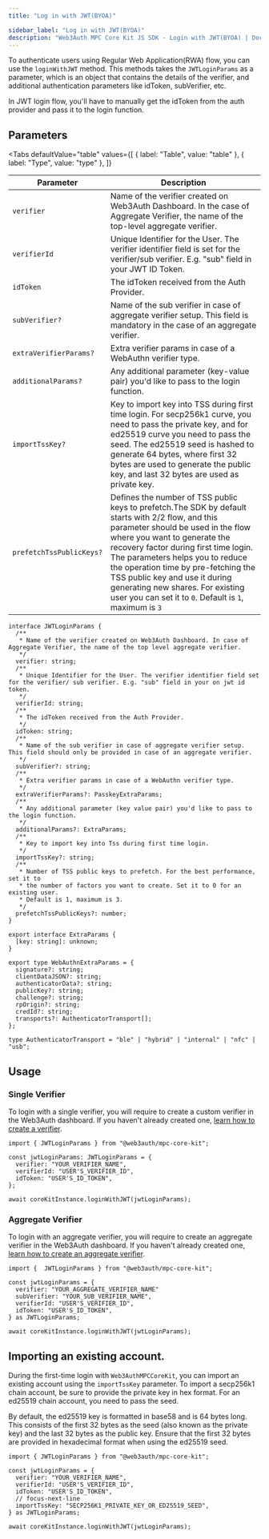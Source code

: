```yaml
---
title: "Log in with JWT(BYOA)"

sidebar_label: "Log in with JWT(BYOA)"
description: "Web3Auth MPC Core Kit JS SDK - Login with JWT(BYOA) | Documentation - Web3Auth"
---
```



To authenticate users using Regular Web Application(RWA) flow, you can use the `loginWithJWT`
method. This methods takes the `JWTLoginParams` as a parameter, which is an object that contains the
details of the verifier, and additional authentication parameters like idToken, subVerifier, etc.

In JWT login flow, you'll have to manually get the idToken from the auth provider and pass it to the
login function.

## Parameters

<Tabs
  defaultValue="table"
  values={[
    { label: "Table", value: "table" },
    { label: "Type", value: "type" },
  ]}
>

<TabItem value="table">

| Parameter                | Description                                                                                                                                                                                                                                                                                                                                                                                                                |
| ------------------------ | -------------------------------------------------------------------------------------------------------------------------------------------------------------------------------------------------------------------------------------------------------------------------------------------------------------------------------------------------------------------------------------------------------------------------- |
| `verifier`               | Name of the verifier created on Web3Auth Dashboard. In the case of Aggregate Verifier, the name of the top-level aggregate verifier.                                                                                                                                                                                                                                                                                       |
| `verifierId`             | Unique Identifier for the User. The verifier identifier field is set for the verifier/sub verifier. E.g. "sub" field in your JWT ID Token.                                                                                                                                                                                                                                                                                 |
| `idToken`                | The idToken received from the Auth Provider.                                                                                                                                                                                                                                                                                                                                                                               |
| `subVerifier?`           | Name of the sub verifier in case of aggregate verifier setup. This field is mandatory in the case of an aggregate verifier.                                                                                                                                                                                                                                                                                                |
| `extraVerifierParams?`   | Extra verifier params in case of a WebAuthn verifier type.                                                                                                                                                                                                                                                                                                                                                                 |
| `additionalParams?`      | Any additional parameter (key-value pair) you'd like to pass to the login function.                                                                                                                                                                                                                                                                                                                                        |
| `importTssKey?`          | Key to import key into TSS during first time login. For secp256k1 curve, you need to pass the private key, and for ed25519 curve you need to pass the seed. The ed25519 seed is hashed to generate 64 bytes, where first 32 bytes are used to generate the public key, and last 32 bytes are used as private key.                                                                                                          |
| `prefetchTssPublicKeys?` | Defines the number of TSS public keys to prefetch.The SDK by default starts with 2/2 flow, and this parameter should be used in the flow where you want to generate the recovery factor during first time login. The parameters helps you to reduce the operation time by pre-fetching the TSS public key and use it during generating new shares. For existing user you can set it to `0`. Default is `1`, maximum is `3` |

</TabItem>
<TabItem value="type">

```tsx
interface JWTLoginParams {
  /**
   * Name of the verifier created on Web3Auth Dashboard. In case of Aggregate Verifier, the name of the top level aggregate verifier.
   */
  verifier: string;
  /**
   * Unique Identifier for the User. The verifier identifier field set for the verifier/ sub verifier. E.g. "sub" field in your on jwt id token.
   */
  verifierId: string;
  /**
   * The idToken received from the Auth Provider.
   */
  idToken: string;
  /**
   * Name of the sub verifier in case of aggregate verifier setup. This field should only be provided in case of an aggregate verifier.
   */
  subVerifier?: string;
  /**
   * Extra verifier params in case of a WebAuthn verifier type.
   */
  extraVerifierParams?: PasskeyExtraParams;
  /**
   * Any additional parameter (key value pair) you'd like to pass to the login function.
   */
  additionalParams?: ExtraParams;
  /**
   * Key to import key into Tss during first time login.
   */
  importTssKey?: string;
  /**
   * Number of TSS public keys to prefetch. For the best performance, set it to
   * the number of factors you want to create. Set it to 0 for an existing user.
   * Default is 1, maximum is 3.
   */
  prefetchTssPublicKeys?: number;
}

export interface ExtraParams {
  [key: string]: unknown;
}

export type WebAuthnExtraParams = {
  signature?: string;
  clientDataJSON?: string;
  authenticatorData?: string;
  publicKey?: string;
  challenge?: string;
  rpOrigin?: string;
  credId?: string;
  transports?: AuthenticatorTransport[];
};

type AuthenticatorTransport = "ble" | "hybrid" | "internal" | "nfc" | "usb";
```

</TabItem>

</Tabs>

## Usage

### Single Verifier

To login with a single verifier, you will require to create a custom verifier in the Web3Auth
dashboard. If you haven't already created one,
[learn how to create a verifier](/docs/auth-provider-setup/byo-jwt-provider/#set-up-custom-jwt-verifier).

```tsx
import { JWTLoginParams } from "@web3auth/mpc-core-kit";

const jwtLoginParams: JWTLoginParams = {
  verifier: "YOUR_VERIFIER_NAME",
  verifierId: "USER'S_VERIFIER_ID",
  idToken: "USER'S_ID_TOKEN",
};

await coreKitInstance.loginWithJWT(jwtLoginParams);
```

### Aggregate Verifier

To login with an aggregate verifier, you will require to create an aggregate verifier in the
Web3Auth dashboard. If you haven't already created one,
[learn how to create an aggregate verifier](/docs/auth-provider-setup/aggregate-verifier#set-up-an-aggregate-verifier).

```tsx
import {  JWTLoginParams } from "@web3auth/mpc-core-kit";

const jwtLoginParams = {
  verifier: "YOUR_AGGREGATE_VERIFIER_NAME"
  subVerifier: "YOUR_SUB_VERIFIER_NAME",
  verifierId: "USER'S_VERIFIER_ID",
  idToken: "USER'S_ID_TOKEN",
} as JWTLoginParams;

await coreKitInstance.loginWithJWT(jwtLoginParams);
```

## Importing an existing account.

During the first-time login with `Web3AuthMPCCoreKit`, you can import an existing account using the
`importTssKey` parameter. To import a secp256k1 chain account, be sure to provide the private key in
hex format. For an ed25519 chain account, you need to pass the seed.

By default, the ed25519 key is formatted in base58 and is 64 bytes long. This consists of the first
32 bytes as the seed (also known as the private key) and the last 32 bytes as the public key. Ensure
that the first 32 bytes are provided in hexadecimal format when using the ed25519 seed.

```tsx
import { JWTLoginParams } from "@web3auth/mpc-core-kit";

const jwtLoginParams = {
  verifier: "YOUR_VERIFIER_NAME",
  verifierId: "USER'S_VERIFIER_ID",
  idToken: "USER'S_ID_TOKEN",
  // focus-next-line
  importTssKey: "SECP256K1_PRIVATE_KEY_OR_ED25519_SEED",
} as JWTLoginParams;

await coreKitInstance.loginWithJWT(jwtLoginParams);
```
